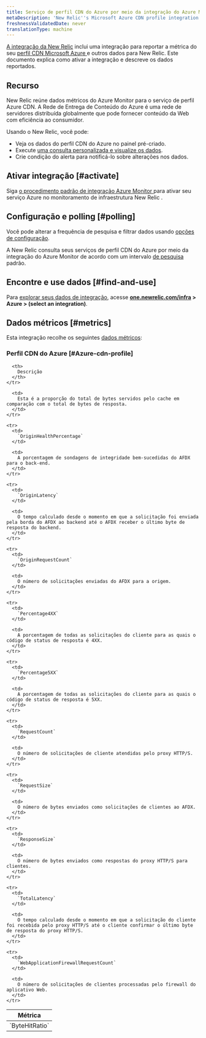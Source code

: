 ```yaml
---
title: Serviço de perfil CDN do Azure por meio da integração do Azure Monitor
metaDescription: 'New Relic''s Microsoft Azure CDN profile integration: what data it reports and how to enable it.'
freshnessValidatedDate: never
translationType: machine
---
```


[A integração da New Relic](/docs/infrastructure/integrations-getting-started/getting-started/introduction-infrastructure-integrations) inclui uma integração para reportar a métrica do seu [perfil CDN Microsoft Azure ](https://azure.microsoft.com/en-us/services/cdn/)e outros dados para New Relic. Este documento explica como ativar a integração e descreve os dados reportados.

## Recurso

New Relic reúne dados métricos do Azure Monitor para o serviço de perfil Azure CDN. A Rede de Entrega de Conteúdo do Azure é uma rede de servidores distribuída globalmente que pode fornecer conteúdo da Web com eficiência ao consumidor.

Usando o New Relic, você pode:

* Veja os dados do perfil CDN do Azure no painel pré-criado.
* Execute [uma consulta personalizada e visualize os dados](/docs/infrastructure/integrations-getting-started/getting-started/use-integration-data-new-relic-insights).
* Crie condição do alerta para notificá-lo sobre alterações nos dados.

## Ativar integração [#activate]

Siga [o procedimento padrão de integração Azure Monitor ](/docs/infrastructure/microsoft-azure-integrations/azure-integrations-list/azure-monitor)para ativar seu serviço Azure no monitoramento de infraestrutura New Relic .

## Configuração e polling [#polling]

Você pode alterar a frequência de pesquisa e filtrar dados usando [opções de configuração](/docs/infrastructure/microsoft-azure-integrations/azure-integrations-list/azure-monitor/#settings).

A New Relic consulta seus serviços de perfil CDN do Azure por meio da integração do Azure Monitor de acordo com um intervalo [de pesquisa](/docs/infrastructure/microsoft-azure-integrations/azure-integrations-list/azure-monitor/#settings) padrão.

## Encontre e use dados [#find-and-use]

Para [explorar seus dados de integração](/docs/infrastructure/integrations/find-use-infrastructure-integration-data), acesse <DoNotTranslate>**[one.newrelic.com/infra](https://one.newrelic.com/infra) > Azure > (select an integration)**</DoNotTranslate>.

## Dados métricos [#metrics]

Esta integração recolhe os seguintes [dados métricos](/docs/infrastructure/integrations-getting-started/getting-started/understand-integration-data-data-types#metric):

### Perfil CDN do Azure [#Azure-cdn-profile]

<table>
  <thead>
    <tr>
      <th style={{ width: "300px" }}>
        Métrica
      </th>

      <th>
        Descrição
      </th>
    </tr>
  </thead>

  <tbody>
    <tr>
      <td>
        `ByteHitRatio`
      </td>

      <td>
        Esta é a proporção do total de bytes servidos pelo cache em comparação com o total de bytes de resposta.
      </td>
    </tr>

    <tr>
      <td>
        `OriginHealthPercentage`
      </td>

      <td>
        A porcentagem de sondagens de integridade bem-sucedidas do AFDX para o back-end.
      </td>
    </tr>

    <tr>
      <td>
        `OriginLatency`
      </td>

      <td>
        O tempo calculado desde o momento em que a solicitação foi enviada pela borda do AFDX ao backend até o AFDX receber o último byte de resposta do backend.
      </td>
    </tr>

    <tr>
      <td>
        `OriginRequestCount`
      </td>

      <td>
        O número de solicitações enviadas do AFDX para a origem.
      </td>
    </tr>

    <tr>
      <td>
        `Percentage4XX`
      </td>

      <td>
        A porcentagem de todas as solicitações do cliente para as quais o código de status de resposta é 4XX.
      </td>
    </tr>

    <tr>
      <td>
        `Percentage5XX`
      </td>

      <td>
        A porcentagem de todas as solicitações do cliente para as quais o código de status de resposta é 5XX.
      </td>
    </tr>

    <tr>
      <td>
        `RequestCount`
      </td>

      <td>
        O número de solicitações de cliente atendidas pelo proxy HTTP/S.
      </td>
    </tr>

    <tr>
      <td>
        `RequestSize`
      </td>

      <td>
        O número de bytes enviados como solicitações de clientes ao AFDX.
      </td>
    </tr>

    <tr>
      <td>
        `ResponseSize`
      </td>

      <td>
        O número de bytes enviados como respostas do proxy HTTP/S para clientes.
      </td>
    </tr>

    <tr>
      <td>
        `TotalLatency`
      </td>

      <td>
        O tempo calculado desde o momento em que a solicitação do cliente foi recebida pelo proxy HTTP/S até o cliente confirmar o último byte de resposta do proxy HTTP/S.
      </td>
    </tr>

    <tr>
      <td>
        `WebApplicationFirewallRequestCount`
      </td>

      <td>
        O número de solicitações de clientes processadas pelo firewall do aplicativo Web.
      </td>
    </tr>
  </tbody>
</table>